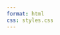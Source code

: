 ```yaml
---
format: html
css: styles.css
---
```


<style>
  body {
  background-image: url("https://raw.githubusercontent.com/Cpetak/esk_honlap/main/images/test_blue3_wtext.png");
  background-size: contain;
  background-repeat: no-repeat;
  background-position: center;
}
  
</style>
